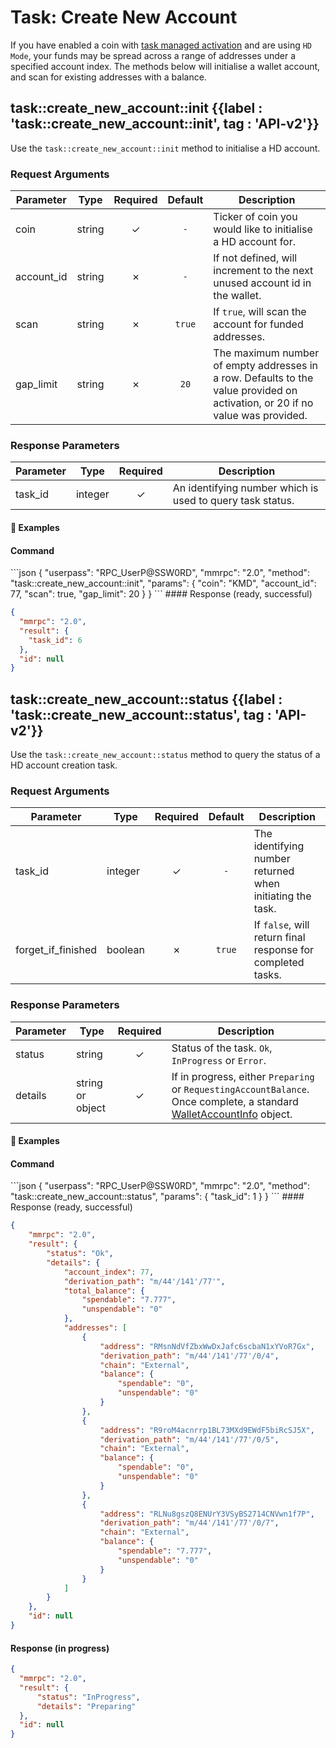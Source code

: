 
# Task: Create New Account

If you have enabled a coin with [task managed activation](/komodo-defi-framework/api/v20/coin_activation/task_managed/) and are using `HD Mode`, your funds may be spread across a range of addresses under a specified account index. The methods below will initialise a wallet account, and scan for existing addresses with a balance.

## task::create\_new\_account::init {{label : 'task::create_new_account::init', tag : 'API-v2'}}

Use the `task::create_new_account::init` method to initialise a HD account.

### Request Arguments

| Parameter   | Type   | Required | Default | Description                                                                                                                   |
| ----------- | ------ | :------: | :-----: | ----------------------------------------------------------------------------------------------------------------------------- |
| coin        | string |     ✓    |   `-`   | Ticker of coin you would like to initialise a HD account for.                                                                 |
| account\_id | string |     ✗    |   `-`   | If not defined, will increment to the next unused account id in the wallet.                                                   |
| scan        | string |     ✗    |  `true` | If `true`, will scan the account for funded addresses.                                                                        |
| gap\_limit  | string |     ✗    |   `20`  | The maximum number of empty addresses in a row. Defaults to the value provided on activation, or 20 if no value was provided. |

### Response Parameters

| Parameter | Type    | Required | Description                                               |
| --------- | ------- | :------: | --------------------------------------------------------- |
| task\_id  | integer |     ✓    | An identifying number which is used to query task status. |

#### 📌 Examples

#### Command

<CodeGroup title="task::create_new_account::init" tag="POST" label="task::create_new_account::init" mm2MethodDecorate="true">
  ```json
  {
    "userpass": "RPC_UserP@SSW0RD",
    "mmrpc": "2.0",
    "method": "task::create_new_account::init",
    "params": {
      "coin": "KMD",
      "account_id": 77,
      "scan": true,
      "gap_limit": 20
    }
  }
  ```
</CodeGroup>

<CollapsibleSection expandedText="Hide Response" collapsedText="Show Response">
  #### Response (ready, successful)

  ```json
  {
    "mmrpc": "2.0",
    "result": {
      "task_id": 6
    },
    "id": null
  }
  ```
</CollapsibleSection>

## task::create\_new\_account::status {{label : 'task::create_new_account::status', tag : 'API-v2'}}

Use the `task::create_new_account::status` method to query the status of a HD account creation task.

### Request Arguments

| Parameter            | Type    | Required | Default | Description                                                 |
| -------------------- | ------- | :------: | :-----: | ----------------------------------------------------------- |
| task\_id             | integer |     ✓    |   `-`   | The identifying number returned when initiating the task.   |
| forget\_if\_finished | boolean |     ✗    |  `true` | If `false`, will return final response for completed tasks. |

### Response Parameters

| Parameter | Type             | Required | Description                                                                                                                                                                                       |
| --------- | ---------------- | :------: | ------------------------------------------------------------------------------------------------------------------------------------------------------------------------------------------------- |
| status    | string           |     ✓    | Status of the task. `Ok`, `InProgress` or `Error`.                                                                                                                                                |
| details   | string or object |     ✓    | If in progress, either `Preparing` or `RequestingAccountBalance`. Once complete, a standard [WalletAccountInfo](/komodo-defi-framework/api/common_structures/wallet/#wallet-account-info) object. |

#### 📌 Examples

#### Command

<CodeGroup title="task::create_new_account::status" tag="POST" label="task::create_new_account::status" mm2MethodDecorate="true">
  ```json
  {
    "userpass": "RPC_UserP@SSW0RD",
    "mmrpc": "2.0",
    "method": "task::create_new_account::status",
    "params": {
      "task_id": 1
    }
  }
  ```
</CodeGroup>

<CollapsibleSection expandedText="Hide Response" collapsedText="Show Response">
  #### Response (ready, successful)

  ```json
  {
      "mmrpc": "2.0",
      "result": {
          "status": "Ok",
          "details": {
              "account_index": 77,
              "derivation_path": "m/44'/141'/77'",
              "total_balance": {
                  "spendable": "7.777",
                  "unspendable": "0"
              },
              "addresses": [
                  {
                      "address": "RMsnNdVfZbxWwDxJafc6scbaN1xYVoR7Gx",
                      "derivation_path": "m/44'/141'/77'/0/4",
                      "chain": "External",
                      "balance": {
                          "spendable": "0",
                          "unspendable": "0"
                      }
                  },
                  {
                      "address": "R9roM4acnrrp1BL73MXd9EWdF5biRcSJ5X",
                      "derivation_path": "m/44'/141'/77'/0/5",
                      "chain": "External",
                      "balance": {
                          "spendable": "0",
                          "unspendable": "0"
                      }
                  },
                  {
                      "address": "RLNu8gszQ8ENUrY3VSyBS2714CNVwn1f7P",
                      "derivation_path": "m/44'/141'/77'/0/7",
                      "chain": "External",
                      "balance": {
                          "spendable": "7.777",
                          "unspendable": "0"
                      }
                  }
              ]
          }
      },
      "id": null
  }
  ```

  #### Response (in progress)

  ```json
  {
    "mmrpc": "2.0",
    "result": {
        "status": "InProgress",
        "details": "Preparing"
    },
    "id": null
  }
  ```
</CollapsibleSection>
